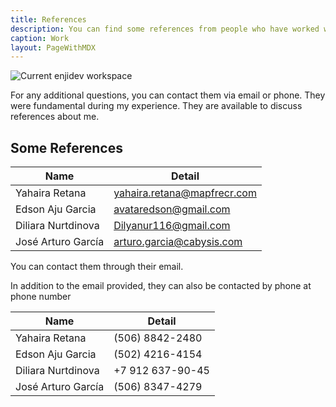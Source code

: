 ```yaml
---
title: References
description: You can find some references from people who have worked with me on some projects.
caption: Work
layout: PageWithMDX
---
```



<Image
  src="/assets/images/develop.jpeg"
  alt="Current enjidev workspace"
  width={2068}
  height={846}
/>

For any additional questions, you can contact them via email or phone.  They were fundamental during my experience. They are available to discuss references about me.
## Some References

| Name       | Detail                       |
| ---------- | ---------------------------- |
| Yahaira Retana         | yahaira.retana@mapfrecr.com   |
| Edson Aju Garcia       | avataredson@gmail.com         |
|  Diliara Nurtdinova    | Dilyanur116@gmail.com        |
|  José Arturo García    | arturo.garcia@cabysis.com      |

You can contact them through their email.

In addition to the email provided, they can also be contacted by phone at phone number

| Name       | Detail                       |
| ---------- | ---------------------------- |
| Yahaira Retana         | (506) 8842-2480   |
| Edson Aju Garcia       | (502) 4216-4154         |
| Diliara Nurtdinova  | +7 912 637-90-45       |
| José Arturo García | (506) 8347-4279|
